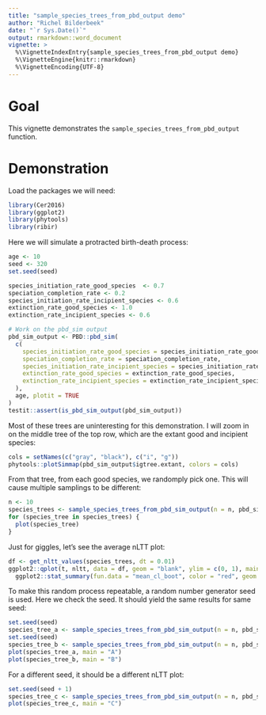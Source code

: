 ---
title: "sample_species_trees_from_pbd_output demo"
author: "Richel Bilderbeek"
date: "`r Sys.Date()`"
output: rmarkdown::word_document
vignette: >
  %\VignetteIndexEntry{sample_species_trees_from_pbd_output demo}
  %\VignetteEngine{knitr::rmarkdown}
  %\VignetteEncoding{UTF-8}
---

# Goal

This vignette demonstrates the `sample_species_trees_from_pbd_output`
function.

# Demonstration

Load the packages we will need:

```{r}
library(Cer2016)
library(ggplot2)
library(phytools)
library(ribir)
```

Here we will simulate a protracted birth-death process:

```{r}
age <- 10
seed <- 320
set.seed(seed)

species_initiation_rate_good_species  <- 0.7
speciation_completion_rate <- 0.2
species_initiation_rate_incipient_species <- 0.6
extinction_rate_good_species <- 1.0
extinction_rate_incipient_species <- 0.6

# Work on the pbd_sim output
pbd_sim_output <- PBD::pbd_sim(
  c(
    species_initiation_rate_good_species = species_initiation_rate_good_species,
    speciation_completion_rate = speciation_completion_rate,
    species_initiation_rate_incipient_species = species_initiation_rate_incipient_species,
    extinction_rate_good_species = extinction_rate_good_species,
    extinction_rate_incipient_species = extinction_rate_incipient_species
  ),
  age, plotit = TRUE
)
testit::assert(is_pbd_sim_output(pbd_sim_output))
```

Most of these trees are uninteresting for this demonstration. I will zoom in
on the middle tree of the top row, which are the extant good and
incipient species:

```{r}
cols = setNames(c("gray", "black"), c("i", "g"))
phytools::plotSimmap(pbd_sim_output$igtree.extant, colors = cols)
```

From that tree, from each good species, we randomply pick one. This will cause
multiple samplings to be different:

```{r}
n <- 10
species_trees <- sample_species_trees_from_pbd_sim_output(n = n, pbd_sim_output)
for (species_tree in species_trees) {
  plot(species_tree)
}
```

Just for giggles, let's see the average nLTT plot:

```{r}
df <- get_nltt_values(species_trees, dt = 0.01)
ggplot2::qplot(t, nltt, data = df, geom = "blank", ylim = c(0, 1), main = "Average nLTT plot of phylogenies") + 
  ggplot2::stat_summary(fun.data = "mean_cl_boot", color = "red", geom = "smooth")
```

To make this random process repeatable, a random number generator seed
is used. Here we check the seed. It should yield the same results for same seed:

```{r}
set.seed(seed)
species_tree_a <- sample_species_trees_from_pbd_sim_output(n = n, pbd_sim_output)[[1]]
set.seed(seed)
species_tree_b <- sample_species_trees_from_pbd_sim_output(n = n, pbd_sim_output)[[1]]
plot(species_tree_a, main = "A")
plot(species_tree_b, main = "B")
```

For a different seed, it should be a different nLTT plot:

```{r}
set.seed(seed + 1)
species_tree_c <- sample_species_trees_from_pbd_sim_output(n = n, pbd_sim_output)[[1]]
plot(species_tree_c, main = "C")
```
